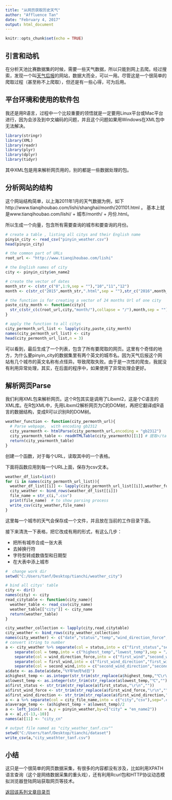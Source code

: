 ```yaml
---
title: "从网页获取历史天气"
author: "Affluence Tan"
date: "February 4, 2017"
output: html_document
---
```


```r
knitr::opts_chunk$set(echo = TRUE)
```

## 引言和动机

在分析天池比赛数据集的时候，需要一些天气数据，所以只能到网上去爬。经过搜索，发现一个叫[天气后报](http://www.tianqihoubao.com)的网站，数据大而全，可以一用。尽管这是一个很简单的爬取过程（甚至称不上爬取），但还是有一些心得，可为后用。

## 平台环境和使用的软件包

我还是用R语言，过程中一个比较重要的领悟就是一定要用Linux平台或Mac平台进行，因为会涉及到中文编码的问题，并且这个问题如果用Windows在XML包中无法解决。
```r
library(stringr)
library(XML)
library(readr)
library(plyr)
library(dplyr)
library(tidyr)
```
其中XML包是用来解析网页用的，别的都是一些数据处理的包。

## 分析网站的结构

这个网站结构简单，以上海2011年1月的天气数据为例，如下 http://www.tianqihoubao.com/lishi/shanghai/month/201101.html 。
基本上就是www.tianqihoubao.com/lishi/ + 城市/month/ + 月份.html。

所以生成一个向量，包含所有需要查询的城市和要查询的月份。

```r
# create a table , listing all citys and their English name
pinyin_city <- read_csv("pinyin_weather.csv")
head(pinyin_city)

# the common part of URLs
root_url <- "http://www.tianqihoubao.com/lishi"

# the English names of city
city <- pinyin_city$en_name2

# create the vector of dates
month_str <- c(str_c("0",1:9,sep = ""),"10","11","12")
month <- c(str_c("2015",month_str,".html",sep = ""),str_c("2016",month_str,".html",sep = ""))

# the function is for creating a vector of 24 months Url of one city
paste_city_month <- function(city){
  str_c(str_c(c(root_url,city,"month/"),collapse = "/"),month,sep = "")
}

# apply the function to all citys
city_permonth_url_list <- lapply(city,paste_city_month)
names(city_permonth_url_list) <- city
head(city_permonth_url_list,n = 3)
```
可以看到，最后生成了一个列表，包含了所有要爬取的网页。这里有个奇怪的地方，为什么要pinyin_city的数据集里有两个英文的城市名。因为天气后报这个网站有几个城市的英文名称有点怪异。导致爬取失败。由于是一次性的爬虫，我就没有利用异常处理，其实，在后面的程序中，如果使用了异常处理会更好。

## 解析网页Parse

我们利用XML包来解析网页。这个R包其实是调用了Libxml2，这是个C语言的XML库。在R包XML中，先用Libxml2解析网页为C的DOM树，再把它翻译成R语言的数据结构，变成R可以识别R的DOM树。
```r
weather_function <- function(city_permonth_url){
  # Parse webpage,  with encoding gb2312
  city_yearmonth <- htmlParse(city_permonth_url,encoding = "gb2312")
  city_yearmonth_table <- readHTMLTable(city_yearmonth)[[1]] # 提取</table>中的内容
  return(city_yearmonth_table)
}
```
创建一个函数，对于每个URL，读取其中的一个表格。

下面将函数应用到每一个URL上面，保存为csv文本。
```r
weather_df_list=list()
for (i in names(city_permonth_url_list)){
  weather_df_list[[i]] <- lapply(city_permonth_url_list[[i]],weather_function)
  city_weather <- bind_rows(weather_df_list[[i]])
  file_name = str_c(i,".csv")
  print(file_name)  # to show parsing process
  write_csv(city_weather,file_name)
}
```
这里每一个城市的天气会保存成一个文件，并且放在当前的工作目录下面。

接下来清洗一下表格，把它改成有用的形式，有这么几步：

* 把所有城市合成一张大表
* 去掉换行符
* 字符型转成数值型和日期型
* 在大表中添上城市

```r
#  change work dir  
setwd("C:/Users/tanf/Desktop/tianchi/weather_city")

# bind all citys' table
city <- dir()
names(city) <- city
read_citytable <- function(city_name){
  weather_table <- read_csv(city_name)
  weather_table[["city"]] <- city_name
  return(weather_table)
}

city_weather_collection <- lapply(city,read_citytable)
city_weather <- bind_rows(city_weather_collection)
names(city_weather) <- c("date","status","temp","wind_direction_force","city_file_name")
# convert string to number
a <- city_weather %>% separate(col = status,into = c("first_status","second_status"),sep = "/") %>%
    separate(col = temp,into = c("highest_temp","lowest_temp"),sep = "/") %>%
    separate(col = wind_direction_force,into = c("first_wind","second_wind"),sep = "/") %>%
    separate(col = first_wind,into = c("first_wind_direction","first_wind_force"),sep = " ") %>%
    separate(col = second_wind,into = c("second_wind_direction","second_wind_force"),sep = " ")
a$date <- as.Date(a$date,"%Y年%m月%d日")
a$highest_temp <- as.integer(str_trim(str_replace(a$highest_temp,"℃\r\n","")))
a$lowest_temp <- as.integer(str_trim(str_replace(a$lowest_temp,"℃","")))
a$first_status <- str_trim(str_replace(a$first_status,"\r\n",""))
a$first_wind_force <- str_trim(str_replace(a$first_wind_force,"\r\n",""))
a$first_wind_direction <- str_trim(str_replace(a$first_wind_direction,"\r\r\n",""))
a <- a %>% separate(col = city_file_name,into = c("city","csv"),sep=".csv") %>% select(-contains("csv"))
a$average_temp <- (a$highest_temp + a$lowest_temp)/2   
a <- left_join(x = a,y = pinyin_weather,by=c("city" = "en_name2"))
a <- a[,c(-13,-10)]
names(a)[11] <- "city_cn"

# output file named as "city_weather_tanf.csv"" 
setwd("C:/Users/tanf/Desktop/tianchi/dataset")
write_csv(a,"city_weathter_tanf.csv")
```

## 小结

这只是一个很简单的网页数据采集，有很多的内容都没有涉及，比如利用XPATH语言查询（这个是网络数据采集的重头戏），还有利用Rcurl包和HTTP协议动态模拟浏览器登陆网站获取网页等技术。

[返回该系列文章目录页](Preface_application.html)
